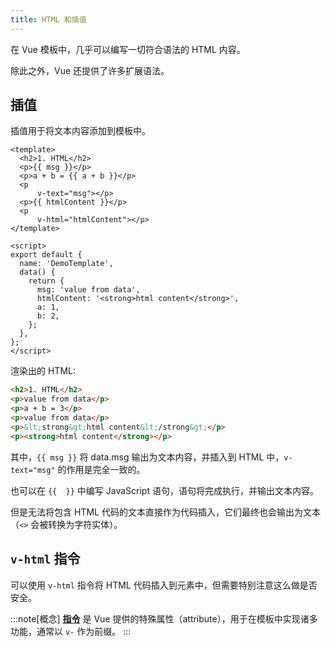 ```yaml
---
title: HTML 和插值
---
```


在 Vue 模板中，几乎可以编写一切符合语法的 HTML 内容。

除此之外，Vue 还提供了许多扩展语法。

## 插值

插值用于将文本内容添加到模板中。

``` vue
<template>
  <h2>1. HTML</h2>
  <p>{{ msg }}</p>
  <p>a + b = {{ a + b }}</p>
  <p
      v-text="msg"></p>
  <p>{{ htmlContent }}</p>
  <p
      v-html="htmlContent"></p>
</template>

<script>
export default {
  name: 'DemoTemplate',
  data() {
    return {
      msg: 'value from data',
      htmlContent: '<strong>html content</strong>',
      a: 1,
      b: 2,
    };
  },
};
</script>
```

渲染出的 HTML:

``` html
<h2>1. HTML</h2>
<p>value from data</p>
<p>a + b = 3</p>
<p>value from data</p>
<p>&lt;strong&gt;html content&lt;/strong&gt;</p>
<p><strong>html content</strong></p>
```

其中，`{{ msg }}` 将 data.msg 输出为文本内容，并插入到 HTML 中，`v-text="msg"` 的作用是完全一致的。

也可以在 `{{  }}` 中编写 JavaScript 语句，语句将完成执行，并输出文本内容。

但是无法将包含 HTML 代码的文本直接作为代码插入，它们最终也会输出为文本（`<>` 会被转换为字符实体）。

## `v-html` 指令

可以使用 `v-html` 指令将 HTML 代码插入到元素中，但需要特别注意这么做是否安全。

:::note[概念]
[**指令**](https://cn.vuejs.org/api/built-in-directives.html) 是 Vue 提供的特殊属性（attribute），用于在模板中实现诸多功能，通常以 `v-` 作为前缀。
:::
